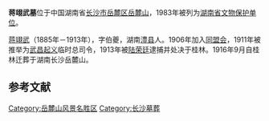 {{coord|28|11|01|N|112|55|48|E|scale:10000|display=title}}
{{文物保护单位
| 级别 = 省级
| 省区市 = 湖南省
| 名称 = 蒋翊武墓
| 图片 = Changsha Yuelu Shan Jiang Yiwu Mu 2014.03.04 09-53-54.jpg
| 编号 = 5-18
| 分类 = 革命遗址、革命纪念建筑物
| 时代 = 民国
| 所在 = [[长沙市|长沙市]][[岳麓区|岳麓区]]
| 登录 = 1983年10月10日
}}
'''蒋翊武墓'''位于中国湖南省[[长沙市|长沙市]][[岳麓区|岳麓区]][[岳麓山|岳麓山]]，1983年被列为[[湖南省文物保护单位|湖南省文物保护单位]]。

[[蒋翊武|蒋翊武]]（1885年－1913年），字伯夔，湖南[[澧县|澧县]]人。1906年加入[[同盟会|同盟会]]，1911年被推举为[[武昌起义|武昌起义]]临时总司令，1913年被[[陆荣廷|陆荣廷]]逮捕并处决于桂林。1916年9月自桂林迁葬于湖南长沙岳麓山。

{{Gallery
|width = 300
|height = 
|lines = 1
|File:Changsha Yuelu Shan Jiang Yiwu Mu 2014.03.04 09-53-19.jpg|
|File:Changsha Yuelu Shan Jiang Yiwu Mu 2014.03.04 09-54-31.jpg|
|File:Changsha Yuelu Shan Jiang Yiwu Mu 2014.03.04 09-52-10.jpg|墓旁的翊武亭
}}

==参考文献==
{{commonscat|Tomb of Jiang Yiwu}}
{{reflist}}

{{长沙市境内的湖南省文物保护单位}}

{{DEFAULTSORT:J}}
[[Category:岳麓山风景名胜区|Category:岳麓山风景名胜区]]
[[Category:长沙墓葬|Category:长沙墓葬]]